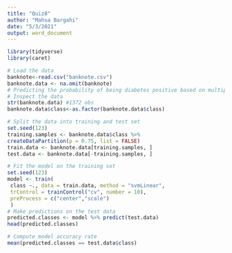 ---
title: "Quiz8"
author: "Mahsa Bargahi"
date: "5/3/2021"
output: word_document
---

```{r}
library(tidyverse)
library(caret)

```

```{r}
# Load the data
banknote<-read.csv("banknote.csv")
banknote.data <- na.omit(banknote)
# Predicting the probability of being diabetes positive based on multiple clinical variables
# Inspect the data
str(banknote.data) #1372 obs
banknote.data$class<-as.factor(banknote.data$class)
```

```{r}
# Split the data into training and test set
set.seed(123)
training.samples <- banknote.data$class %>%
createDataPartition(p = 0.75, list = FALSE)
train.data <- banknote.data[training.samples, ]
test.data <- banknote.data[-training.samples, ]

```


```{r}
# Fit the model on the training set
set.seed(123)
model <- train(
 class ~., data = train.data, method = "svmLinear",
 trControl = trainControl("cv", number = 10),
 preProcess = c("center","scale")
 )
# Make predictions on the test data
predicted.classes <- model %>% predict(test.data)
head(predicted.classes)


```


```{r}
# Compute model accuracy rate
mean(predicted.classes == test.data$class)
```

```{r}

```


```{r}

```


```{r}


```
